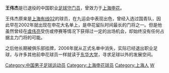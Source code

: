 {{noteta|G1=足球}}{{Football player infobox 
| playername = 王伟杰
| image = 
| fullname = 王伟杰
| englishfullname = Wang Weijie
| nickname = 
| dateofbirth ={{birth date and age|1981|1|20}}
| height = {{height|1.91}} 
| cityofbirth =[[上海|上海]]
| countryofbirth = {{CHN}} 
| currentclub = 已退役
| clubnumber =
| position = 守门员
| youthyears = 2000-2001年
| youthclubs = [[上海有线02|上海有线02]]
| years = 2002-2005年
| clubs = [[上海申花|上海申花]]
| caps(goals) = 4{{0}}(-6)
| pcupdate = 2006-01-01
|}}
'''王伟杰'''{{BD|1981年|1月20日|||W}}是已退役的中国职业[[足球|足球]][[守门员|守门员]]，曾效力于[[上海申花|上海申花]]。

王伟杰原来是[[上海有线02|上海有线02]]的球员，在九运会中表现出色，曾经入选过国青队，因此早在2002年就出现在申花大名单上，是申花留队时间最长的门将之一。但是他虽然曾经在[[虞伟亮|虞伟亮]]受伤或停赛等情况下获得过一定的出场机会，却始终没有任何占据主力门将的可能。

之后他长期被俱乐部挂牌，2006年就从正式名单中消失，实际已经退出职业足球，与许多其他前申花球员一样就读于[[东华大学_(上海)|东华大学]]，寻求足球以外的发展空间。

{{DEFAULTSORT:WANG Weijie}}
[[Category:中国男子足球运动员|Category:中国男子足球运动员]]
[[Category:上海申花球员|Category:上海申花球员]]
[[Category:上海人|Category:上海人]]
[[Category:王姓|W]]